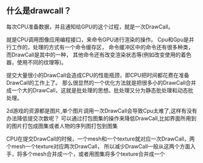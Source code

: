 ## 什么是drawcall？
每次CPU准备数据，并且通知给GPU的这个过程，就是一次DrawCall。







就是CPU调用图像应用编程接口，来命令GPU进行渲染的操作。
Cpu和Gpu是并行工作的，处理的方式有一个命令缓存区，
命令缓冲区中的命令还有很多种类，而DrawCall是其中的一种，
其他命令还有改变渲染状态等(例如改变使用的着色器，使用不同的纹理等)。

提交大量很小的DrawCall会造成CPU的性能瓶颈，即CPU把时间都花费在准备DrawCall的工作上了。
那么很显然的一个优化方法就是把很多小的DrawCall合并成一个大的DrawCall，这就是批处理的思想。批处理又分为静态批处理和动态批处理。

2d游戏的资源都是图片,单个图片调用一次DrawCall会导致Cpu太难了,这样有没有办法降低提交次数呢？
可以通过打包图集的操作来降低DrawCall,比如界面所用到的图片打包成图集或者人物的序列图打包到图集

CPU在提交DrawCall的时候，一个mesh和一个texture就对应一次DrawCall，两个mesh一个texture对应两次DrawCall，
所以减少DrawCall一般从这两个方面入手，将多个mesh合并成一个，或者用图集将多个texture合并成一个




